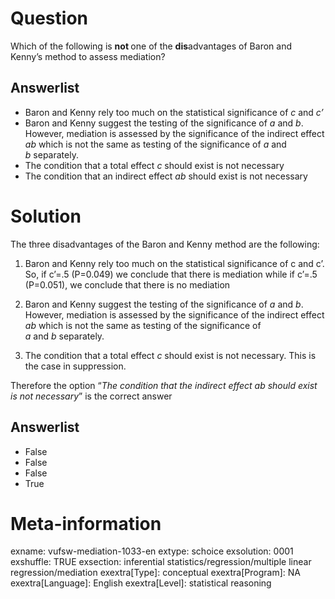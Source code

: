 Question
========
Which of the following is **not **one of the **dis**advantages of Baron
and Kenny's method to assess mediation?

Answerlist
----------
* Baron and Kenny rely too much on the statistical significance of *c* and
  *c'*
* Baron and Kenny suggest the testing of the significance of *a *and *b*.
  However, mediation is assessed by the significance of the indirect
  effect *ab* which is not the same as testing of the significance of
  *a *and *b *separately.
* The condition that a total effect *c* should exist is not necessary
* The condition that an indirect effect *ab* should exist is not necessary

Solution
========





The three disadvantages of the Baron and Kenny method are the
following:  
  
1. Baron and Kenny rely too much on the statistical significance of c
and c'. So, if c'=.5 (P=0.049) we conclude that there is mediation while
if c'=.5 (P=0.051), we conclude that there is no mediation  
  
2. Baron and Kenny suggest the testing of the significance of *a *and
*b*. However, mediation is assessed by the significance of the indirect
effect *ab* which is not the same as testing of the significance of
*a *and *b *separately.  
  
3. The condition that a total effect *c* should exist is not necessary.
This is the case in suppression.   
  
Therefore the option "*The condition that the indirect effect ab should
exist is not necessary*" is the correct answer

Answerlist
----------
* False
* False
* False
* True

Meta-information
================
exname: vufsw-mediation-1033-en
extype: schoice
exsolution: 0001
exshuffle: TRUE
exsection: inferential statistics/regression/multiple linear regression/mediation
exextra[Type]: conceptual
exextra[Program]: NA
exextra[Language]: English
exextra[Level]: statistical reasoning

